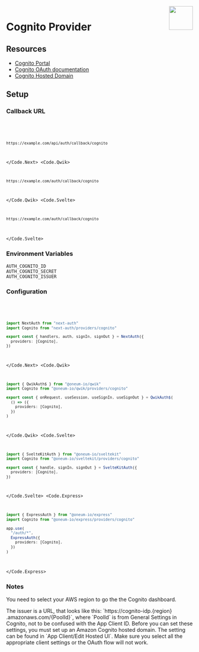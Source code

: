 
<img align="right" src="/img/providers/cognito.svg" height="64" width="64" />

# Cognito Provider

## Resources

- [Cognito Portal](https://console.aws.amazon.com/cognito/v2/home)
- [Cognito OAuth documentation](https://docs.aws.amazon.com/cognito/latest/developerguide/cognito-userpools-server-contract-reference.html)
- [Cognito Hosted Domain](https://docs.aws.amazon.com/cognito/latest/developerguide/cognito-user-pools-assign-domain.html)

## Setup

### Callback URL

<Code>
  <Code.Next>

```bash
https://example.com/api/auth/callback/cognito
```

  </Code.Next>
  <Code.Qwik>

```bash
https://example.com/auth/callback/cognito
```

  </Code.Qwik>
  <Code.Svelte>

```bash
https://example.com/auth/callback/cognito
```

  </Code.Svelte>
</Code>

### Environment Variables

```
AUTH_COGNITO_ID
AUTH_COGNITO_SECRET
AUTH_COGNITO_ISSUER
```

### Configuration

<Code>
  <Code.Next>

```ts filename="/auth.ts"
import NextAuth from "next-auth"
import Cognito from "next-auth/providers/cognito"

export const { handlers, auth, signIn, signOut } = NextAuth({
  providers: [Cognito],
})
```

  </Code.Next>
  <Code.Qwik>
  
```ts filename="/src/routes/plugin@auth.ts"
import { QwikAuth$ } from "@oneum-io/qwik"
import Cognito from "@oneum-io/qwik/providers/cognito"

export const { onRequest, useSession, useSignIn, useSignOut } = QwikAuth$(
  () => ({
    providers: [Cognito],
  })
)
```

  </Code.Qwik>
  <Code.Svelte>

```ts filename="/src/auth.ts"
import { SvelteKitAuth } from "@oneum-io/sveltekit"
import Cognito from "@oneum-io/sveltekit/providers/cognito"

export const { handle, signIn, signOut } = SvelteKitAuth({
  providers: [Cognito],
})
```

  </Code.Svelte>
  <Code.Express>

```ts filename="/src/app.ts"
import { ExpressAuth } from "@oneum-io/express"
import Cognito from "@oneum-io/express/providers/cognito"

app.use(
  "/auth/*",
  ExpressAuth({
    providers: [Cognito],
  })
)
```

  </Code.Express>
</Code>

### Notes

You need to select your AWS region to go the the Cognito dashboard.

<Callout type="info">
  The issuer is a URL, that looks like this: `https://cognito-idp.{region}
  .amazonaws.com/{PoolId}`, where `PoolId` is from General Settings in Cognito,
  not to be confused with the App Client ID.
</Callout>

<Callout type="info">
  Before you can set these settings, you must set up an Amazon Cognito hosted
  domain. The setting can be found in `App Client/Edit Hosted UI`.
</Callout>

<Callout type="warning">
  Make sure you select all the appropriate client settings or the OAuth flow
  will not work.
</Callout>

